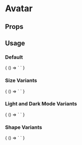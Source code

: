 
# Avatar

<Meta
  title='Avatar'
  component='fw-avatar'
/>

## Props 

<Props of="fw-avatar"/>

## Usage

### Default
<Preview>
  <Story name='Default'>
    {
      () => `<fw-avatar size="xxlarge" image="https://media.glassdoor.com/sqll/1680273/freshworks-squarelogo-1496949941423.png" initials="PT"></fw-avatar>
      <fw-avatar initials="PT"></fw-avatar>
      <fw-avatar name="Patrick Goodwin"></fw-avatar>`
    }
  </Story>
</Preview>


### Size Variants
<Preview>
  <Story name='Size Variants'>
    {
      () => `<fw-avatar size="xxlarge" image="https://media.glassdoor.com/sqll/1680273/freshworks-squarelogo-1496949941423.png" initials="PT"></fw-avatar>
      <fw-avatar size="xlarge" image="https://media.glassdoor.com/sqll/1680273/freshworks-squarelogo-1496949941423.png" initials="PT"></fw-avatar>
      <fw-avatar size="large" image="https://media.glassdoor.com/sqll/1680273/freshworks-squarelogo-1496949941423.png" initials="PT"></fw-avatar>
      <fw-avatar size="medium" image="https://media.glassdoor.com/sqll/1680273/freshworks-squarelogo-1496949941423.png" initials="PT"></fw-avatar>
      <fw-avatar size="small" image="https://media.glassdoor.com/sqll/1680273/freshworks-squarelogo-1496949941423.png" initials="PT"></fw-avatar>
      <fw-avatar size="xsmall" image="https://media.glassdoor.com/sqll/1680273/freshworks-squarelogo-1496949941423.png" initials="PT"></fw-avatar>
      <fw-avatar size="xxsmall" image="https://media.glassdoor.com/sqll/1680273/freshworks-squarelogo-1496949941423.png" initials="PT"></fw-avatar>`
    }
  </Story>
</Preview>

### Light and Dark Mode Variants
<Preview>
  <Story name='Light and Dark Mode Variants'>
    {
      () => ` <fw-avatar mode="dark" initials="PT"></fw-avatar>
  <fw-avatar mode="light" initials="PT"></fw-avatar>`
    }
  </Story>
</Preview>

### Shape Variants
<Preview>
  <Story name='Shape Variants'>
    {
      () => ` <fw-avatar shape="circle" initials="PT"></fw-avatar>
    <fw-avatar shape="rounded" initials="PT"></fw-avatar>
    <fw-avatar shape="square" initials="PT"></fw-avatar>`
    }
  </Story>
</Preview>
